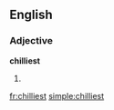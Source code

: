 ==English==

===Adjective===
'''chilliest'''

# {{superlative of|chilly}}

[[fr:chilliest]]
[[simple:chilliest]]